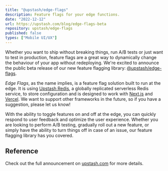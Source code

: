 ```yaml
---
title: "@upstash/edge-flags"
description: Feature flags for your edge functions.
date: "2022-12-12"
url: https://upstash.com/blog/edge-flags-beta
repository: upstash/edge-flags
published: false
types: ["Mobile UI/UX"]
---
```



Whether you want to ship without breaking things, run A/B tests or just want to test in production,
feature flags are a great way to dynamically change the behaviour of your app without redeploying. We're excited to announce the public
beta release of our new feature flagging library: [@upstash/edge-flags](https://github.com/upstash/edge-flags).

*Edge Flags*, as the name implies, is a feature flag solution built to run at the edge. It is using [Upstash Redis](https://upstash.com/), a globally replicated serverless Redis service, to store configuration and is
designed to work with [Next.js](https://nextjs.org) and [Vercel](https://vercel.com). We want to support other frameworks in the future, so if you have a suggestion, please let us know!

With the ability to toggle features on and off at the edge, you can quickly respond
to user feedback and optimize the user experience. Whether you are looking to
perform A/B testing, gradually roll out a new feature, or simply have the
ability to turn things off in case of an issue, our feature flagging library has
you covered.



## Reference

Check out the full announcement on [upstash.com](https://upstash.com/blog/edge-flags-beta) for more details.
